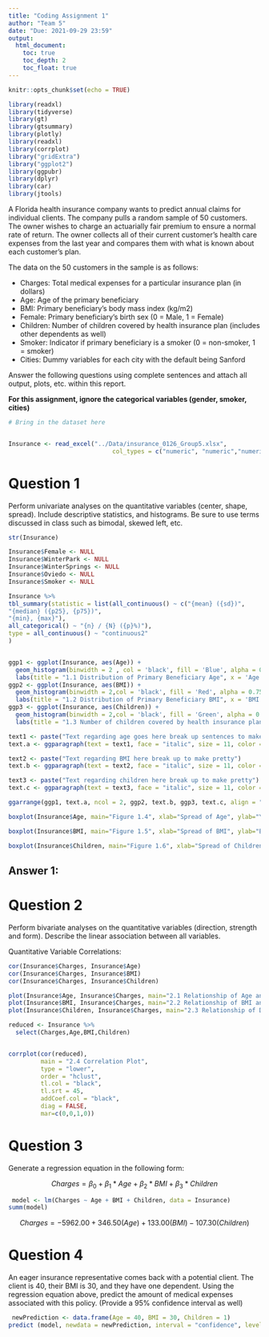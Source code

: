 ```yaml
---
title: "Coding Assignment 1"
author: "Team 5"
date: "Due: 2021-09-29 23:59"
output: 
  html_document:
    toc: true
    toc_depth: 2
    toc_float: true
---
```


```r
knitr::opts_chunk$set(echo = TRUE)
```

```r


library(readxl)
library(tidyverse)
library(gt)
library(gtsummary)
library(plotly)
library(readxl)
library(corrplot)
library("gridExtra")
library("ggplot2")
library(ggpubr)
library(dplyr)
library(car)
library(jtools)
```


A Florida health insurance company wants to predict annual claims for individual clients. The company pulls a random sample of 50 customers. The owner wishes to charge an actuarially fair premium to ensure a normal rate of return. The owner collects all of their current customer’s health care expenses from the last year and compares them with what is known about each customer’s plan. 

The data on the 50 customers in the sample is as follows:

-	Charges: Total medical expenses for a particular insurance plan (in dollars)
-	Age: Age of the primary beneficiary
-	BMI: Primary beneficiary’s body mass index (kg/m2)
-	Female: Primary beneficiary’s birth sex (0 = Male, 1 = Female)
-	Children: Number of children covered by health insurance plan (includes other dependents as well)
-	Smoker: Indicator if primary beneficiary is a smoker (0 = non-smoker, 1 = smoker)
-	Cities: Dummy variables for each city with the default being Sanford

Answer the following questions using complete sentences and attach all output, plots, etc. within this report.


**For this assignment, ignore the categorical variables (gender, smoker, cities)**

```r
# Bring in the dataset here


Insurance <- read_excel("../Data/insurance_0126_Group5.xlsx",
                             col_types = c("numeric", "numeric","numeric","numeric", "numeric","numeric","numeric", "numeric","numeric"))
```



# Question 1

Perform univariate analyses on the quantitative variables (center, shape, spread). Include descriptive statistics, and histograms. Be sure to use terms discussed in class such as bimodal, skewed left, etc.


```r

str(Insurance)

Insurance$Female <- NULL 
Insurance$WinterPark <- NULL
Insurance$WinterSprings <- NULL
Insurance$Oviedo <- NULL
Insurance$Smoker <- NULL

Insurance %>%
tbl_summary(statistic = list(all_continuous() ~ c("{mean} ({sd})",
"{median} ({p25}, {p75})",
"{min}, {max}"),
all_categorical() ~ "{n} / {N} ({p}%)"),
type = all_continuous() ~ "continuous2"
)


ggp1 <- ggplot(Insurance, aes(Age)) +         
  geom_histogram(binwidth = 2 , col = 'black', fill = 'Blue', alpha = 0.75)+
  labs(title = "1.1 Distribution of Primary Beneficiary Age", x = 'Age') + theme_bw()
ggp2 <- ggplot(Insurance, aes(BMI)) +  
  geom_histogram(binwidth = 2,col = 'black', fill = 'Red', alpha = 0.75)+
  labs(title = "1.2 Distribution of Primary Beneficiary BMI", x = 'BMI') + theme_bw()
ggp3 <- ggplot(Insurance, aes(Children)) +  
  geom_histogram(binwidth = 2,col = 'black', fill = 'Green', alpha = 0.50)+
  labs(title = "1.3 Number of children covered by health insurance plan", x = 'Children')+ theme_bw()

text1 <- paste("Text regarding age goes here break up sentences to make pretty")
text.a <- ggparagraph(text = text1, face = "italic", size = 11, color = "black")

text2 <- paste("Text regarding BMI here break up to make pretty")
text.b <- ggparagraph(text = text2, face = "italic", size = 11, color = "black")

text3 <- paste("Text regarding children here break up to make pretty")
text.c <- ggparagraph(text = text3, face = "italic", size = 11, color = "black")

ggarrange(ggp1, text.a, ncol = 2, ggp2, text.b, ggp3, text.c, align = "v", common.legend = TRUE)

boxplot(Insurance$Age, main="Figure 1.4", xlab="Spread of Age", ylab="Years", col="Blue")

boxplot(Insurance$BMI, main="Figure 1.5", xlab="Spread of BMI", ylab="Body Mass Index", col="Red")

boxplot(Insurance$Children, main="Figure 1.6", xlab="Spread of Children", ylab="Number of Dependents",  col="Green")


```
## Answer 1:




# Question 2

Perform bivariate analyses on the quantitative variables (direction, strength and form). Describe the linear association between all variables. 


Quantitative Variable Correlations:
```r
cor(Insurance$Charges, Insurance$Age)
cor(Insurance$Charges, Insurance$BMI)
cor(Insurance$Charges, Insurance$Children)

plot(Insurance$Age, Insurance$Charges, main="2.1 Relationship of Age and Expenditures", xlab="Customer's Age", ylab="Total Medical Expenditures", col="Blue")
plot(Insurance$BMI, Insurance$Charges, main="2.2 Relationship of BMI and Expenditures", xlab="Customer's of Body Mass Index", ylab="Total Medical Expenditures", col="Red")
plot(Insurance$Children, Insurance$Charges, main="2.3 Relationship of Depenents and Expenditures", xlab="Number of Dependents", ylab="Total Medical Expenditures", col="Green")

reduced <- Insurance %>% 
  select(Charges,Age,BMI,Children)


corrplot(cor(reduced),
         main = "2.4 Correlation Plot",
         type = "lower",
         order = "hclust", 
         tl.col = "black",
         tl.srt = 45,
         addCoef.col = "black",
         diag = FALSE,
         mar=c(0,0,1,0))
```



# Question 3

Generate a regression equation in the following form:

$$Charges = \beta_{0}+\beta_{1}*Age+\beta_{2}*BMI+\beta_{3}*Children$$

```r
 model <- lm(Charges ~ Age + BMI + Children, data = Insurance)
summ(model)
```
$$Charges = -5962.00 + 346.50(Age) + 133.00(BMI) - 107.30(Children)$$


# Question 4

An eager insurance representative comes back with a potential client. The client is 40, their BMI is 30, and they have one dependent. Using the regression equation above, predict the amount of medical expenses associated with this policy. (Provide a 95% confidence interval as well)


```r
 newPrediction <- data.frame(Age = 40, BMI = 30, Children = 1)
predict (model, newdata = newPrediction, interval = "confidence", level = .95)
```